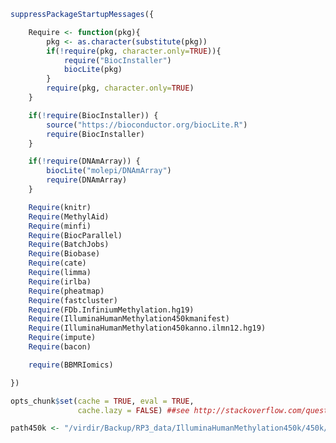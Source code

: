 
```r

suppressPackageStartupMessages({

    Require <- function(pkg){
        pkg <- as.character(substitute(pkg))
        if(!require(pkg, character.only=TRUE)){
            require("BiocInstaller")
            biocLite(pkg)
        }
        require(pkg, character.only=TRUE)
    }

    if(!require(BiocInstaller)) {
        source("https://bioconductor.org/biocLite.R")
        require(BiocInstaller)
    }

    if(!require(DNAmArray)) {
        biocLite("molepi/DNAmArray")
        require(DNAmArray)
    }

    Require(knitr)
    Require(MethylAid)
    Require(minfi)
    Require(BiocParallel)
    Require(BatchJobs)
    Require(Biobase) 
    Require(cate)
    Require(limma)
    Require(irlba)
    Require(pheatmap)
    Require(fastcluster)
    Require(FDb.InfiniumMethylation.hg19)
    Require(IlluminaHumanMethylation450kmanifest)
    Require(IlluminaHumanMethylation450kanno.ilmn12.hg19)
    Require(impute)
    Require(bacon)

    require(BBMRIomics)

})

opts_chunk$set(cache = TRUE, eval = TRUE,
               cache.lazy = FALSE) ##see http://stackoverflow.com/questions/39417003/long-vectors-not-supported-yet-error-in-rmd-but-not-in-r-script

path450k <- "/virdir/Backup/RP3_data/IlluminaHumanMethylation450k/450k/LLS"

```
